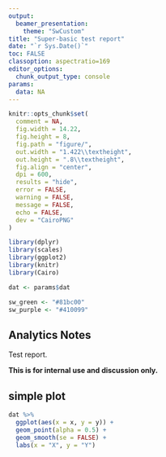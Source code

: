 ```yaml
---
output: 
  beamer_presentation:
    theme: "SwCustom"
title: "Super-basic test report"
date: "`r Sys.Date()`"
toc: FALSE
classoption: aspectratio=169
editor_options: 
  chunk_output_type: console
params:
  data: NA
---
```


```r
knitr::opts_chunk$set(
  comment = NA,
  fig.width = 14.22,
  fig.height = 8,
  fig.path = "figure/",
  out.width = "1.422\\textheight",
  out.height = ".8\\textheight",
  fig.align = "center",
  dpi = 600,
  results = "hide",
  error = FALSE,
  warning = FALSE,
  message = FALSE,
  echo = FALSE,
  dev = "CairoPNG"
)

library(dplyr)
library(scales)
library(ggplot2)
library(knitr)
library(Cairo)

dat <- params$dat

sw_green <- "#81bc00"
sw_purple <- "#410099"

```

## Analytics Notes

Test report.

**This is for internal use and discussion only.**

## simple plot

```r

dat %>% 
  ggplot(aes(x = x, y = y)) +
  geom_point(alpha = 0.5) +
  geom_smooth(se = FALSE) +
  labs(x = "X", y = "Y")

```

